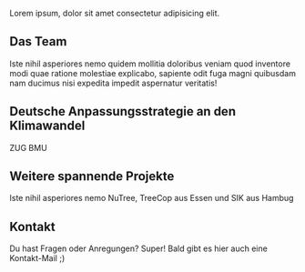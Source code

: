 
Lorem ipsum, dolor sit amet consectetur adipisicing elit.

## Das Team
Iste nihil asperiores nemo quidem mollitia doloribus veniam quod inventore modi quae ratione molestiae explicabo, sapiente odit fuga magni quibusdam nam ducimus nisi expedita impedit aspernatur veritatis!

## Deutsche Anpassungsstrategie an den Klimawandel
ZUG
BMU

## Weitere spannende Projekte
Iste nihil asperiores nemo NuTree, TreeCop aus Essen und SIK aus Hambug

## Kontakt
Du hast Fragen oder Anregungen?
Super! Bald gibt es hier auch eine Kontakt-Mail ;) 

